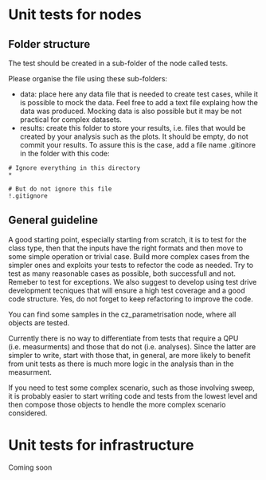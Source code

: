 # Unit tests for nodes

## Folder structure

The test should be created in a sub-folder of the node called tests.

Please organise the file using these sub-folders:

- data: place here any data file that is needed to create test cases, while it is possible to mock the data. Feel free to add a text file explaing how the data was produced. Mocking data is also possible but it may be not practical for complex datasets.
- results: create this folder to store your results, i.e. files that would be created by your analysis such as the plots. It should be empty, do not commit your results. To assure this is the case, add a file name .gitinore in the folder with this code:
```plaintext
# Ignore everything in this directory
*

# But do not ignore this file
!.gitignore     
```

## General guideline

A good starting point, especially starting from scratch, it is to test for the class type, then that the inputs have the right formats and then move to some simple operation or trivial case.
Build more complex cases from the simpler ones and exploits your tests to refector the code as needed. 
Try to test as many reasonable cases as possible, both successfull and not. 
Remeber to test for exceptions. 
We also suggest to develop using test drive development tecniques that will ensure a high test coverage and a good code structure. Yes, do not forget to keep refactoring to improve the code.

You can find some samples in the cz_parametrisation node, where all objects are tested.

Currently there is no way to differentiate from tests that require a QPU (i.e. measurments) and those that do not (i.e. analyses).
Since the latter are simpler to write, start with those that, in general, are more likely to benefit from unit tests as there is much more logic in the analysis than in the measurment.

If you need to test some complex scenario, such as those involving sweep, it is probably easier to start writing code and tests from the lowest level and then compose those objects to hendle the more complex scenario considered. 

# Unit tests for infrastructure

Coming soon